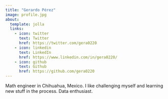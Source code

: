 ```yaml
---
title: "Gerardo Pérez"
image: profile.jpg
about:
  template: jolla
  links:
    - icon: twitter
      text: Twitter
      href: https://twitter.com/gera0220
    - icon: linkedin
      text: LinkedIn
      href: https://www.linkedin.com/in/gera0220/
    - icon: github
      text: Github
      href: https://github.com/gera0220
---
```


Math engineer in Chihuahua, Mexico. I like challenging myself and learning new stuff in the process. Data enthusiast.

